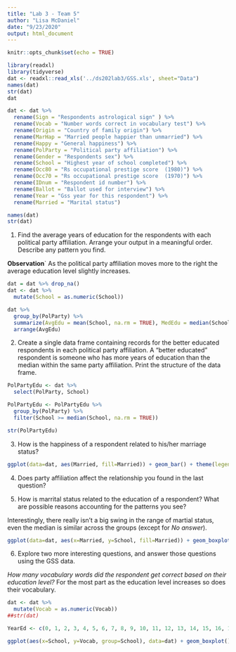```yaml
---
title: "Lab 3 - Team 5"
author: "Lisa McDaniel"
date: "9/23/2020"
output: html_document
---
```


```r
knitr::opts_chunk$set(echo = TRUE)
```

```r
library(readxl)
library(tidyverse)
dat <- readxl::read_xls('../ds202lab3/GSS.xls', sheet="Data")
names(dat)
str(dat)
dat
```

```r
dat <- dat %>%
  rename(Sign = "Respondents astrological sign" ) %>%
  rename(Vocab = "Number words correct in vocabulary test") %>%
  rename(Origin = "Country of family origin") %>%
  rename(MarHap = "Married people happier than unmarried") %>%
  rename(Happy = "General happiness") %>%
  rename(PolParty = "Political party affiliation") %>%
  rename(Gender = "Respondents sex") %>%
  rename(School = "Highest year of school completed") %>%
  rename(Occ80 = "Rs occupational prestige score  (1980)") %>%
  rename(Occ70 = "Rs occupational prestige score  (1970)") %>%
  rename(IDnum = "Respondent id number") %>%
  rename(Ballot = "Ballot used for interview") %>%
  rename(Year = "Gss year for this respondent") %>%
  rename(Married = "Marital status")

names(dat)
str(dat)
```
 1. Find the average years of education for the respondents with each political      party affiliation. Arrange your output in a meaningful order. Describe any       pattern you find.
  
  **Observation**` 
  As the political party affiliation moves more to the right the average education level slightly increases.
  
```r
dat = dat %>% drop_na()
dat <- dat %>%
  mutate(School = as.numeric(School))

dat %>%
  group_by(PolParty) %>%
  summarize(AvgEdu = mean(School, na.rm = TRUE), MedEdu = median(School, na.rm = TRUE)) %>%
  arrange(AvgEdu)

```


  2. Create a single data frame containing records for the better educated            respondents in each political party affiliation. A “better educated”             respondent is someone who has more years of education than the median within      the same party affiliation. Print the structure of the data frame.
 
```r
PolPartyEdu <- dat %>%
  select(PolParty, School)

PolPartyEdu <- PolPartyEdu %>%
  group_by(PolParty) %>%
  filter(School >= median(School, na.rm = TRUE))

str(PolPartyEdu)

```  
  

  3. How is the happiness of a respondent related to his/her marriage status?

```r
ggplot(data=dat, aes(Married, fill=Married)) + geom_bar() + theme(legend.position="right") + ggtitle("Married") + theme(plot.title = element_text(hjust = 0.5), axis.title.y = element_blank(), axis.title.x = element_blank(),axis.text.x=element_blank(), axis.ticks.x=element_blank() ) + facet_wrap((~Happy))
```

  4. Does party affiliation affect the relationship you found in the last             question?
  
  
  
  5. How is marrital status related to the education of a respondent? What are        possible reasons accounting for the patterns you see?
  
Interestingly, there really isn't a big swing in the range of martial status, even the median is similar across the groups (except for *No answer*).   

```r
ggplot(data=dat, aes(x=Married, y=School, fill=Married)) + geom_boxplot() + theme(legend.position="right") + ggtitle("Marital Status vs Education") + theme(plot.title = element_text(hjust = 0.5)) + xlab("Marital Status") + ylab("Education Level")
```
  
  6. Explore two more interesting questions, and answer those questions using the      GSS data.
  
*How many vocabulary words did the respondent get correct based on their education level?*  For the most part as the education level increases so does their vocabulary.
```r
dat <- dat %>%
  mutate(Vocab = as.numeric(Vocab))
##str(dat)

YearEd <- c(0, 1, 2, 3, 4, 5, 6, 7, 8, 9, 10, 11, 12, 13, 14, 15, 16, 17, 18, 19, 20, "Don't know", "No answer")

ggplot(aes(x=School, y=Vocab, group=School), data=dat) + geom_boxplot() + ggtitle("Education of Vocabulary") + theme(plot.title = element_text(hjust = 0.5), axis.text.x = element_text(angle = 90, vjust = 0.5, hjust=1)) + ylab("Vocabulary") + xlab("Years of Education") + scale_x_discrete(limits = YearEd) + scale_x_continuous(limits = c(-1,21))
```
